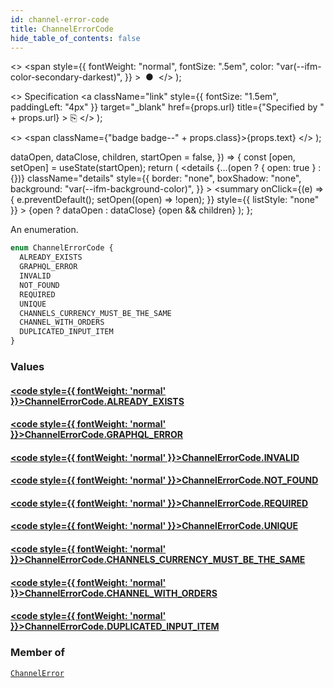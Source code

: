 ```yaml
---
id: channel-error-code
title: ChannelErrorCode
hide_table_of_contents: false
---
```


  <>
    <span
      style={{
        fontWeight: "normal",
        fontSize: ".5em",
        color: "var(--ifm-color-secondary-darkest)",
      }}
    >
      &nbsp;●&nbsp;
    </span>
  </>
);

  <>
    Specification
    <a
      className="link"
      style={{ fontSize: "1.5em", paddingLeft: "4px" }}
      target="\_blank"
      href={props.url}
      title={"Specified by " + props.url}
    >
      ⎘
    </a>
  </>
);

  <>
    <span className={"badge badge--" + props.class}>{props.text}</span>
  </>
);


  dataOpen,
  dataClose,
  children,
  startOpen = false,
}) => {
  const [open, setOpen] = useState(startOpen);
  return (
    <details
      {...(open ? { open: true } : {})}
      className="details"
      style={{
        border: "none",
        boxShadow: "none",
        background: "var(--ifm-background-color)",
      }}
    >
      <summary
        onClick={(e) => {
          e.preventDefault();
          setOpen((open) => !open);
        }}
        style={{ listStyle: "none" }}
      >
        {open ? dataOpen : dataClose}
      </summary>
      {open && children}
    </details>
  );
};

An enumeration.

```graphql
enum ChannelErrorCode {
  ALREADY_EXISTS
  GRAPHQL_ERROR
  INVALID
  NOT_FOUND
  REQUIRED
  UNIQUE
  CHANNELS_CURRENCY_MUST_BE_THE_SAME
  CHANNEL_WITH_ORDERS
  DUPLICATED_INPUT_ITEM
}
```

### Values

#### [<code style={{ fontWeight: 'normal' }}>ChannelErrorCode.<b>ALREADY_EXISTS</b></code>](#)

>

#### [<code style={{ fontWeight: 'normal' }}>ChannelErrorCode.<b>GRAPHQL_ERROR</b></code>](#)

>

#### [<code style={{ fontWeight: 'normal' }}>ChannelErrorCode.<b>INVALID</b></code>](#)

>

#### [<code style={{ fontWeight: 'normal' }}>ChannelErrorCode.<b>NOT_FOUND</b></code>](#)

>

#### [<code style={{ fontWeight: 'normal' }}>ChannelErrorCode.<b>REQUIRED</b></code>](#)

>

#### [<code style={{ fontWeight: 'normal' }}>ChannelErrorCode.<b>UNIQUE</b></code>](#)

>

#### [<code style={{ fontWeight: 'normal' }}>ChannelErrorCode.<b>CHANNELS_CURRENCY_MUST_BE_THE_SAME</b></code>](#)

>

#### [<code style={{ fontWeight: 'normal' }}>ChannelErrorCode.<b>CHANNEL_WITH_ORDERS</b></code>](#)

>

#### [<code style={{ fontWeight: 'normal' }}>ChannelErrorCode.<b>DUPLICATED_INPUT_ITEM</b></code>](#)

>

### Member of

[`ChannelError`](../../../api-reference/channels/objects/channel-error) <Badge class="secondary" text="object"/>
